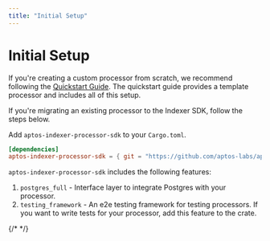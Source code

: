 ```yaml
---
title: "Initial Setup"
---
```


# Initial Setup

If you're creating a custom processor from scratch, we recommend following the [Quickstart Guide](../quickstart.mdx).
The quickstart guide provides a template processor and includes all of this setup.

If you're migrating an existing processor to the Indexer SDK, follow the steps below.

Add `aptos-indexer-processor-sdk` to your `Cargo.toml`.

```toml
[dependencies]
aptos-indexer-processor-sdk = { git = "https://github.com/aptos-labs/aptos-indexer-processor-sdk.git", rev = "aptos-indexer-processor-sdk-v1.0.0" }
```

`aptos-indexer-processor-sdk` includes the following features:
1. `postgres_full` - Interface layer to integrate Postgres with your processor.
2. `testing_framework` - An e2e testing framework for testing processors. If you want to write tests for your processor, add this feature to the crate. 

{/* <!-- Add list of SDK releases once we have that --> */}